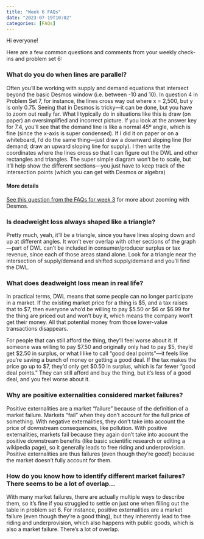 ```yaml
---
title: "Week 6 FAQs"
date: "2023-07-19T10:02"
categories: [FAQs]
---
```


Hi everyone! 

Here are a few common questions and comments from your weekly check-ins and problem set 6:


### What do you do when lines are parallel?

Often you'll be working with supply and demand equations that intersect beyond the basic Desmos window (i.e. between -10 and 10). In question 4 in Problem Set 7, for instance, the lines cross way out where x = 2,500, but y is only 0.75. Seeing that in Desmos is tricky—it can be done, but you have to zoom out really far. What I typically do in situations like this is draw (on paper) an oversimplified and incorrect picture. If you look at the answer key for 7.4, you'll see that the demand line is like a normal 45º angle, which is fine (since the x-axis is super condensed). If I did it on paper or on a whiteboard, I'd do the same thing—just draw a downward sloping line (for demand; draw an upward sloping line for supply). I then write the coordinates where the lines cross so that I can figure out the DWL and other rectangles and triangles. The super simple diagram won't be to scale, but it'll help show the different sections—you just have to keep track of the intersection points (which you can get with Desmos or algebra)

::: {.callout-tip}
#### More details

[See this question from the FAQs for week 3](/news/2023-06-28_faqs_week-03.html#desmos) for more about zooming with Desmos.

:::


### Is deadweight loss always shaped like a triangle?

Pretty much, yeah, it'll be a triangle, since you have lines sloping down and up at different angles. It won't ever overlap with other sections of the graph—part of DWL can't be included in consumer/producer surplus or tax revenue, since each of those areas stand alone. Look for a triangle near the intersection of supply/demand and shifted supply/demand and you'll find the DWL.


### What does deadweight loss mean in real life?

In practical terms, DWL means that some people can no longer participate in a market. If the existing market price for a thing is \$5, and a tax raises that to \$7, then everyone who'd be willing to pay \$5.50 or \$6 or \$6.99 for the thing are priced out and won't buy it, which means the company won't get their money. All that potential money from those lower-value transactions disappears.

For people that can still afford the thing, they’ll feel worse about it. If someone was willing to pay \$7.50 and originally only had to pay \$5, they’d get \$2.50 in surplus, or what I like to call “good deal points”—it feels like you’re saving a bunch of money or getting a good deal. If the tax makes the price go up to \$7, they’d only get \$0.50 in surplus, which is far fewer “good deal points.” They can still afford and buy the thing, but it’s less of a good deal, and you feel worse about it.


### Why are positive externalities considered market failures?

Positive externalities are a market "failure" because of the definition of a market failure. Markets "fail" when they don't account for the full price of something. With negative externalities, they don't take into account the price of downstream consequences, like pollution. With positive externalities, markets fail because they again don't take into account the positive downstream benefits (like basic scientific research or editing a wikipedia page), so it generally leads to free riding and underprovision. Positive externalities are thus failures (even though they're good!) because the market doesn't fully account for them.


### How do you know how to identify different market failures? There seems to be a lot of overlap…

With many market failures, there are actually multiple ways to describe them, so it's fine if you struggled to settle on just one when filling out the table in problem set 6. For instance, positive externalities are a market failure (even though they're a good thing), but they inherently lead to free riding and underprovision, which also happens with public goods, which is also a market failure. There's a lot of overlap.

